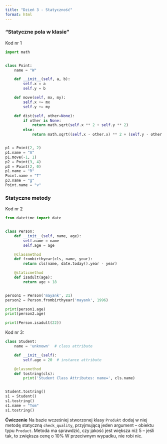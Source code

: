 ```yaml
---
title: "Dzień 3 - Statyczność"
format: html
---
```


### "Statyczne pola w klasie"

Kod nr 1
```python
import math


class Point:
    name = "W"

    def __init__(self, a, b):
        self.x = a
        self.y = b

    def move(self, mx, my):
        self.x += mx
        self.y += my

    def dist(self, other=None):
        if other is None:
            return math.sqrt(self.x ** 2 + self.y ** 2)
        else:
            return math.sqrt((self.x - other.x) ** 2 + (self.y - other.y) ** 2)


p1 = Point(2, 2)
p1.name = "A"
p1.move(-1, 1)
p2 = Point(3, 4)
p3 = Point(2, 0)
p1.name = "R"
Point.name = "T"
p3.name = "g"
Point.name = "v"
```

### Statyczne metody

Kod nr 2
```python
from datetime import date


class Person:
    def __init__(self, name, age):
        self.name = name
        self.age = age

    @classmethod
    def frombirthyear(cls, name, year):
        return cls(name, date.today().year - year)

    @staticmethod
    def isadult(age):
        return age > 18


person1 = Person('mayank', 21)
person2 = Person.frombirthyear('mayank', 1996)

print(person1.age)
print(person2.age)

print(Person.isadult(22))
```

Kod nr 3:

```python
class Student:
    name = 'unknown'  # class attribute

    def __init__(self):
        self.age = 20  # instance attribute

    @classmethod
    def tostring(cls):
        print('Student Class Attributes: name=', cls.name)


Student.tostring()
s1 = Student()
s1.tostring()
s1.name = "Tom"
s1.tostring()

```



**Ćwiczenie** Na bazie wcześniej stworzonej klasy `Produkt` dodaj w niej metodę statyczną `check_quality`, przyjmującą jeden argument – obiektu typu `Product`. Metoda ma sprawdzić, czy jakość jest większa niż 5 – jeśli tak, to zwiększa cenę o 10% W przeciwnym wypadku, nie robi nic.